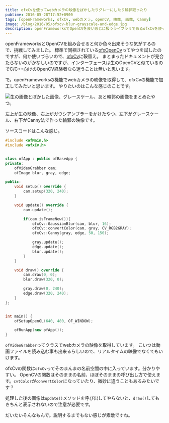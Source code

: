 ```yaml
---
title: ofxCvを使ってwebカメラの映像をぼかしたりグレーにしたり輪郭取ったり
pubtime: 2016-05-28T17:52+0900
tags: [openFrameworks, ofxCv, webカメラ, openCV, 映像, 画像, Canny]
image: /blog/2016/05/ofxcv-blur-grayscale-and-edge.jpg
description: openFrameworksでOpenCVを良い感じに扱うライブラリであるofxCvを使って、webカメラの映像を色々加工する実験をしてみました。
---
```


openFrameworksとOpenCVを組み合せると何か色々出来そうな気がするので、挑戦してみました。
標準で同梱されている[ofxOpenCv](http://openframeworks.cc/documentation/ofxOpenCv/)ってやつを試したのですが、何か使いづらいので、[ofxCv](https://github.com/kylemcdonald/ofxCv)に鞍替え。
まとまったドキュメントが見合たらないのがかなしいのですが、インターフェースは生のOpenCVと似ているのでC/C++向けのOpenCV経験者なら迷うことは無いと思います。

で。openFrameworksの機能でwebカメラの映像を取得して、ofxCvの機能で加工してみたいと思います。
やりたいのはこんな感じのことです。

![生の画像とぼかした画像、グレースケール、あと輪郭の画像をまとめたやつ。](/blog/2016/05/ofxcv-blur-grayscale-and-edge.jpg)

左上が生の映像、右上がガウシアンブラーをかけたやつ、左下がグレースケール、右下がCanny法で作った輪郭の映像です。

ソースコードはこんな感じ。
``` cpp
#include <ofMain.h>
#include <ofxCv.h>


class ofApp : public ofBaseApp {
private:
    ofVideoGrabber cam;
    ofImage blur, gray, edge;

public:
    void setup() override {
        cam.setup(320, 240);
    }

    void update() override {
        cam.update();

        if(cam.isFrameNew()){
            ofxCv::GaussianBlur(cam, blur, 16);
            ofxCv::convertColor(cam, gray, CV_RGB2GRAY);
            ofxCv::Canny(gray, edge, 50, 150);

            gray.update();
            edge.update();
            blur.update();
        }
    }

    void draw() override {
        cam.draw(0, 0);
        blur.draw(320, 0);

        gray.draw(0, 240);
        edge.draw(320, 240);
    }
};


int main() {
    ofSetupOpenGL(640, 480, OF_WINDOW);

    ofRunApp(new ofApp());
}
```

`ofVideoGrabber`ってクラスでwebカメラの映像を取得しています。
こいつは動画ファイルを読み込む事も出来るらしいので、リアルタイムの映像でなくてもいけます。

ofxCvの関数は`ofxCv`ってそのまんまの名前空間の中に入っています。分かりやすい。
OpenCVの関数はそのままの名前、ほぼそのままの呼び出し方で使えます。`cvtColor`が`convertColor`になっていたり、微妙に違うこともあるみたいです？

処理した後の画像は`update()`メソッドを呼び出してやらないと、`draw()`してもきちんと表示されないので注意が必要です。

だいたいそんなもんで。説明するまでもない感じが素敵ですね。
